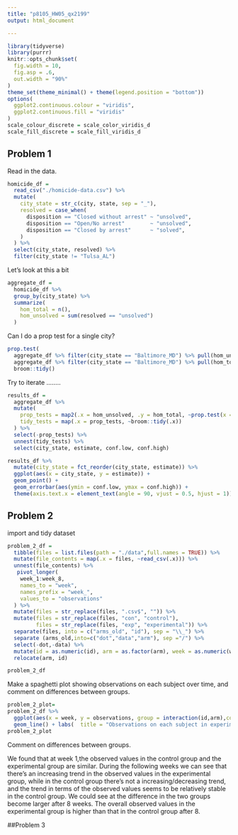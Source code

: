 ```yaml
---
title: "p8105_HW05_qx2199"
output: html_document

---
```




```r
library(tidyverse)
library(purrr)
knitr::opts_chunk$set(
  fig.width = 10,
  fig.asp = .6,
  out.width = "90%"
)
theme_set(theme_minimal() + theme(legend.position = "bottom"))
options(
  ggplot2.continuous.colour = "viridis",
  ggplot2.continuous.fill = "viridis"
)
scale_colour_discrete = scale_color_viridis_d
scale_fill_discrete = scale_fill_viridis_d
```


## Problem 1

Read in the data.

```r
homicide_df = 
  read_csv("./homicide-data.csv") %>% 
  mutate(
    city_state = str_c(city, state, sep = "_"),
    resolved = case_when(
      disposition == "Closed without arrest" ~ "unsolved",
      disposition == "Open/No arrest"        ~ "unsolved",
      disposition == "Closed by arrest"      ~ "solved",
    )
  ) %>% 
  select(city_state, resolved) %>% 
  filter(city_state != "Tulsa_AL")
```


Let's look at this a bit

```r
aggregate_df = 
  homicide_df %>% 
  group_by(city_state) %>% 
  summarize(
    hom_total = n(),
    hom_unsolved = sum(resolved == "unsolved")
  )
```

Can I do a prop test for a single city?

```r
prop.test(
  aggregate_df %>% filter(city_state == "Baltimore_MD") %>% pull(hom_unsolved), 
  aggregate_df %>% filter(city_state == "Baltimore_MD") %>% pull(hom_total)) %>% 
  broom::tidy()
```

Try to iterate ........

```r
results_df = 
  aggregate_df %>% 
  mutate(
    prop_tests = map2(.x = hom_unsolved, .y = hom_total, ~prop.test(x = .x, n = .y)),
    tidy_tests = map(.x = prop_tests, ~broom::tidy(.x))
  ) %>% 
  select(-prop_tests) %>% 
  unnest(tidy_tests) %>% 
  select(city_state, estimate, conf.low, conf.high)
```



```r
results_df %>% 
  mutate(city_state = fct_reorder(city_state, estimate)) %>% 
  ggplot(aes(x = city_state, y = estimate)) +
  geom_point() + 
  geom_errorbar(aes(ymin = conf.low, ymax = conf.high)) + 
  theme(axis.text.x = element_text(angle = 90, vjust = 0.5, hjust = 1))
```





## Problem 2

import and tidy dataset


```r
problem_2_df = 
  tibble(files = list.files(path = "./data",full.names = TRUE)) %>% 
  mutate(file_contents = map(.x = files, ~read_csv(.x))) %>% 
  unnest(file_contents) %>% 
   pivot_longer(
    week_1:week_8,
    names_to = "week",
    names_prefix = "week_",
    values_to = "observations"
  ) %>% 
  mutate(files = str_replace(files, ".csv$", "")) %>% 
  mutate(files = str_replace(files, "con", "control"),
         files = str_replace(files, "exp", "experimental")) %>% 
  separate(files, into = c("arms_old", "id"), sep = "\\_") %>%   
  separate (arms_old,into=c("dot","data","arm"), sep ="/") %>%
  select(-dot,-data) %>% 
  mutate(id = as.numeric(id), arm = as.factor(arm), week = as.numeric(week)) %>% 
  relocate(arm, id)

problem_2_df
```

Make a spaghetti plot showing observations on each subject over time, and comment on differences between groups.

```r
problem_2_plot=
problem_2_df %>%
  ggplot(aes(x = week, y = observations, group = interaction(id,arm),color=arm))  +scale_color_manual(values=c("#6495ED","#FF9966"))+
  geom_line() + labs(  title = "Observations on each subject in experimental and control group ",x = "week", y = "observations")
problem_2_plot
```

Comment on differences between groups.

We found that at week 1,the observed values in the control group and the experimental group are similar. During the following weeks we can see that  there's an increasing trend in the observed values in the experimental group, while in the control group there's not a increasing/decreasing trend, and the trend in terms of the observed values seems to be relatively stable in the control group. We could see at the difference in the two groups become larger after 8 weeks. The overall observed values in the experimental group is higher than that in the control group after 8.

##Problem 3





